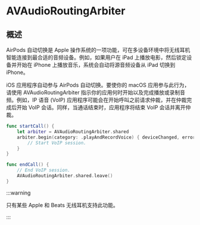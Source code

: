 # AVAudioRoutingArbiter

<ToBePolishedAfterTranslation />

<OriginalSource
  title="AVAudioRoutingArbiter"
  url="https://developer.apple.com/documentation/avfaudio/avaudioroutingarbiter"
  summary="用于配置 macOS 应用程序以参与 AirPods 自动切换的对象"
/>

## 概述

AirPods 自动切换是 Apple 操作系统的一项功能，可在多设备环境中将无线耳机智能连接到最合适的音频设备。例如，如果用户在 iPad 上播放电影，然后锁定设备并开始在 iPhone 上播放音乐，系统会自动将源音频设备从 iPad 切换到 iPhone。

iOS 应用程序自动参与 AirPods 自动切换。要使你的 macOS 应用参与此行为，请使用 AVAudioRoutingArbiter 指示你的应用何时开始以及完成播放或录制音频。例如，IP 语音 (VoIP) 应用程序可能会在开始呼叫之前请求仲裁，并在仲裁完成后开始 VoIP 会话。同样，当通话结束时，应用程序将结束 VoIP 会话并离开仲裁。

```swift
func startCall() {
    let arbiter = AVAudioRoutingArbiter.shared
    arbiter.begin(category: .playAndRecordVoice) { deviceChanged, error in
        // Start VoIP session.
    }
}

func endCall() {
    // End VoIP session.
    AVAudioRoutingArbiter.shared.leave()
}
```

:::warning

只有某些 Apple 和 Beats 无线耳机支持此功能。

:::
